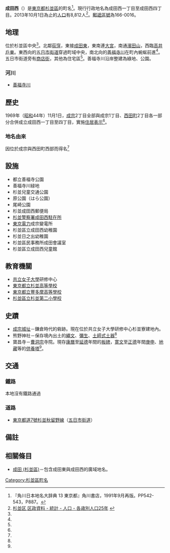 {{Pathnav|日本|東京都|杉並區|frame=1}}
{{Infobox Settlement
|official_name = 成田西
|native_name =
|settlement_type = [[町|町]]
|image_skyline = Suginami traffic playground naritanishi.JPG
|imagesize = 250px
|image_caption = 杉並兒童交通公園
|image_flag =
|image_seal =
| image_map =
| map_caption =
| pushpin_map =
|subdivision_type = [[國家|國家]]
|subdivision_name = [[File:Flag_of_Japan.svg|border]] [[日本|日本]]
|subdivision_type1 = [[都道府縣|都道府縣]]
|subdivision_name1 = [[File:Flag_of_Tokyo_Prefecture.svg|25px]] [[東京都|東京都]]
|subdivision_type2 = [[東京都區部|特別區]]
|subdivision_name2 = [[File:Flag_of_Suginami,_Tokyo.svg|25px]] [[杉並區|杉並區]]
|established_title =
|established_date =
|government_type =
|leader_title =
|leader_name =
|area_magnitude =
|area_total_sq_mi =
|area_total_km2 =
|area_land_sq_mi =
|area_land_km2 =
|area_urban_sq_mi =
|area_urban_km2 =
|area_metro_km2 =
|area_metro_sq_mi =
|population_as_of= 2013年（平成25年）10月1日
|population_footnotes =
|population_total = 8812
|population_urban =
|population_metro =
|population_density_sq_mi =
|population_density_km2 =
| timezone = [[日本標準時間|JST]]
| utc_offset = +9
|timezone_DST =
|utc_offset_DST =
|latd=|latm=|lats=|latNS=
|longd=|longm=|longs=|longEW=
|elevation_footnotes=
|elevation_m =
|elevation_ft =
|postal_code_type = [[郵遞區號|郵遞區號]]
|postal_code = 166-0016
|area_code =
|website =
|footnotes =
}}
'''成田西'''（{{jpn|j=成田西|hg=なりたにし|rm=Narita-nishi|f=y}}）是[[東京都|東京都]][[杉並區|杉並區]]的町名<ref name="kado">『角川日本地名大辞典 13 東京都』角川書店，1991年9月再版。PP542-543，P887。</ref>。現行行政地名為成田西一丁目至成田西四丁目。2013年10月1日為止的[[人口|人口]]有8,812人<ref>[http://www2.city.suginami.tokyo.jp/library/file/h2510_age.xls 杉並区 区政資料 - 統計 - 人口 - 各歳別人口25年] {{webarchive|url=https://web.archive.org/web/20131022132215/http://www2.city.suginami.tokyo.jp/library/file/h2510_age.xls |date=2013-10-22 }}</ref>。[[郵遞區號|郵遞區號]]為166-0016。

== 地理 ==
位於杉並區中央<ref name="kado" />。北鄰[[荻窪_(杉並區)|荻窪]]，東接[[成田東_(杉並區)|成田東]]，東南連[[大宮_(杉並區)|大宮]]，南通[[濱田山|濱田山]]，西臨[[高井戶東|高井戶東]]。東西向的[[五日市街道|五日市街道]]穿過町域中央，南北向的[[善福寺川|善福寺川]]在町內蜿蜒前進<ref name="kado" />。五日市街道旁有[[商店街|商店街]]，其他為住宅區<ref name="kado" />。善福寺川沿岸整建為綠地、公園。
===河川===
* [[善福寺川|善福寺川]]

== 歷史 ==
1969年（[[昭和|昭和]]44年）11月1日，[[成宗_(杉並區)|成宗]]2丁目全部與成宗1丁目、[[西田町_(杉並區)|西田町]]2丁目各一部分合併成立成田西一丁目至四丁目，實施[[住居表示|住居表示]]<ref name="kado" />。
=== 地名由來 ===
因位於成宗與西田町西部而得名<ref name="kado" />

== 設施 ==
* 都立善福寺公園
* 善福寺川緑地
* 杉並兒童交通公園
* 原公園（はら公園）
* 尾崎公園
* 杉並成田西郵便局
* [[杉並警察署|杉並警察署成田西駐在所]]
* [[東京電力|東京電力]]成宗變電所
* 杉並區立成田西幼稚園
* 杉並日之出幼稚園
* 杉並區民事務所成田會議室
* 杉並區立成田西兒童館
== 教育機關 ==
* [[共立女子大學|共立女子大學]]研修中心 
* [[東京都立杉並高等學校|東京都立杉並高等學校]]
* [[東京都立豐多摩高等學校|東京都立豐多摩高等學校]]
* [[杉並區立杉並第二小學校|杉並區立杉並第二小學校]]

== 史蹟 ==
* [[成宗城|成宗城址]]－鎌倉時代的砦跡。現在位於共立女子大學研修中心杉並寮建地內。
* 熊野神社－保存境內出土的[[繩文式土器|繩文]]、[[彌生式土器|彌生]]、[[土師式土器|土師式土器]]<ref name="kado" />
* 寶昌寺－[[曹洞宗|曹洞宗]]寺院。現存[[康曆|康曆]]至[[延德|延德]]年間的[[板碑|板碑]]，[[寛文|寛文]]至[[正德_(日本)|正德]]年間[[庚申信仰|庚申]]、[[地藏|地藏]]等的[[供養塔|供養塔]]<ref name="kado" />。

== 交通 ==
=== 鐵路 ===
本地沒有鐵路通過

=== 道路 ===
* [[東京都道7號杉並秋留野線|東京都道7號杉並秋留野線]]（[[五日市街道|五日市街道]]）

== 備註 ==
{{Reflist}}

== 相關條目 ==
* [[成田_(杉並區)|成田 (杉並區)]]－包含成田東與成田西的廣域地名。

{{Geographic Location
|Centre = 成田西
|North = [[荻窪_(杉並區)|荻窪]]
|Northeast =
|East = [[善福寺川|善福寺川]]/[[成田東_(杉並區)|成田東]]
|Southeast = [[大宮_(杉並區)|大宮]]
|South = [[濱田山|濱田山]]
|Southwest =
|West = [[高井戶東|高井戶東]]
|Northwest =
|image =
}}

{{杉並區的町名}}
{{DEFAULTSORT:Narita-Nishi}}
[[Category:杉並區町名|Category:杉並區町名]]